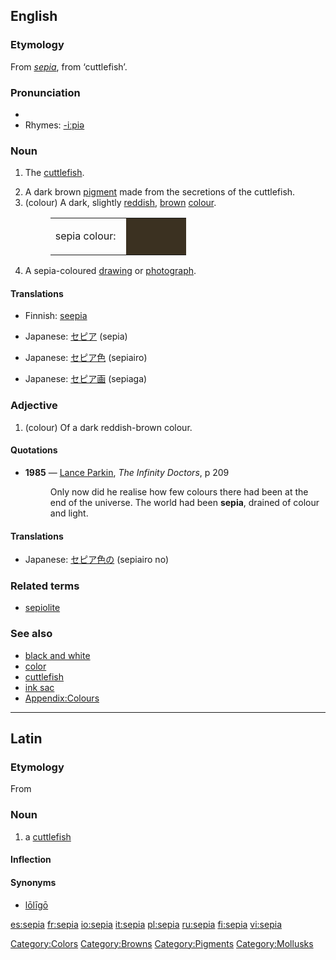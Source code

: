 {{wikipedia}}
==English==

===Etymology===
From {{L.}} ''[[#Latin|sepia]]'', from {{AGr.}} '''{{polytonic|[[σηπία]]}}''' ‘cuttlefish’.

===Pronunciation===
*{{IPA|/ˈsiːpɪə/}}
*Rhymes: [[Rhymes:English:-iːpiə|-iːpiə]]

===Noun===
{{en-noun}}

# {{archaic}} The [[cuttlefish]].
# A dark brown [[pigment]] made from the secretions of the cuttlefish.
# (colour) A dark, slightly [[red]]dish, [[brown]] [[color|colour]].
#:<table><tr><td>sepia colour: &nbsp;</td><td bgcolor="#3B3121" width="80">&nbsp; </td></tr></table>
# A sepia-coloured [[drawing]] or [[photograph]].

====Translations====

{{trans-top|cuttlefish}}
*Finnish: [[seepia]]
{{trans-mid}}
{{trans-bottom}}

{{trans-top|pigment}}
*Japanese: [[セピア]] (sepia)
{{trans-mid}}
{{trans-bottom}}

{{trans-top|colour}}
*Japanese: [[セピア色]] (sepiairo)
{{trans-mid}}
{{trans-bottom}}

{{trans-top|drawing}}
*Japanese: [[セピア画]] (sepiaga)
{{trans-mid}}
{{trans-bottom}}

===Adjective===
{{en-adj}}

# (colour) Of a dark reddish-brown colour.

====Quotations====
*'''1985''' — [[w:Lance Parkin|Lance Parkin]], ''The Infinity Doctors'', p 209
*:Only now did he realise how few colours there had been at the end of the universe.  The world had been '''sepia''', drained of colour and light.

====Translations====
{{trans-top|colour}}
*Japanese: [[セピア色]]の (sepiairo no)
{{trans-mid}}
{{trans-bottom}}

===Related terms===
*[[sepiolite]]

===See also===
*[[black and white]]
*[[color]]
*[[cuttlefish]]
*[[ink sac]]
*[[Wiktionary_Appendix:Colours|Appendix:Colours]]

[[Category:Colors]]
[[Category:Browns]]
[[Category:Pigments]]
[[Category:Mollusks]]

----

==Latin==

===Etymology===
From {{AGr.}} {{term|σηπία||tr=sēpia|lang=grc|sc=polytonic}}

===Noun===
{{la-noun|sēpia|sepiae|sēpiae|f|first}}

# a [[cuttlefish]]

====Inflection====
{{la-decl-ist|sepi|sēpi}}

====Synonyms====
* {{sense|cuttlefish}} [[loligo#Latin|lōlīgō]]

[[es:sepia]]
[[fr:sepia]]
[[io:sepia]]
[[it:sepia]]
[[pl:sepia]]
[[ru:sepia]]
[[fi:sepia]]
[[vi:sepia]]